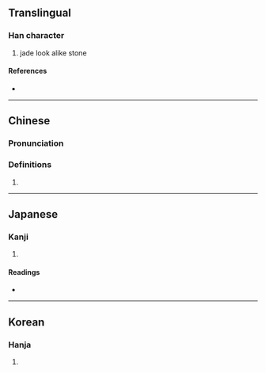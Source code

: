 {{also|琎}}
{{character info}}
==Translingual==

===Han character===
{{Han char|rn=96|rad=玉|as=12|sn=16|four=10131|canj=MGYOG|ids=⿰𤣩進}}

# jade look alike stone

====References====
* {{Han ref|kx=0742.120|dkj=21248|dj=1151.250|hdz=21135.070|uh=74A1|ud=29857|bh=EA68|bd=60008}}

----

==Chinese==
{{zh-forms|s=琎}}

===Pronunciation===
{{zh-pron
|m=jìn
|cat=
}}

===Definitions===
{{zh-hanzi}}

# {{rfdef|zh}}

----

==Japanese==

===Kanji===
{{ja-kanji|grade=|rs=玉12}}

# {{rfdef|ja|sort=玉12}}

====Readings====
* {{ja-readings|on=[[しん]] (shin)|kun=|nanori=}}

----

==Korean==

===Hanja===
{{ko-hanja|hangeul=진|eumhun=|rv=jin|mr=chin|y=cin}}

# {{rfdef|ko|sort=玉12}}